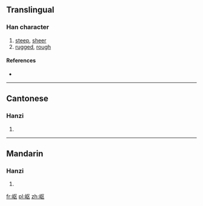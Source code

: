 {{also|嶇}}
==Translingual==

===Han character===
{{Han char|rn=46|rad=山|as=04|sn=7|four=|canj=山尸大 (USK)}}

# [[steep]], [[sheer]]
# [[rugged]], [[rough]]

====References====
* {{Han ref|kx=0308.331|hdz=10762.140|uh=5C96|ud=23702}}

----

==Cantonese==

===Hanzi===
{{yue-hanzi|jyut=|y=keui1|tra=嶇}}

# {{defn|lang=yue|sort=山04}}

----

==Mandarin==

===Hanzi===
{{cmn-hanzi|tra=嶇|pin=[[qū]] ([[qu1]])|wg=ch'ü<sup>1</sup>}}

# {{defn|lang=cmn|sort=山04}}

[[fr:岖]]
[[pl:岖]]
[[zh:岖]]